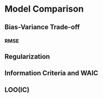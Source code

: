 # Model Comparison 


## Bias-Variance Trade-off

### RMSE


## Regularization


## Information Criteria and WAIC


## LOO(IC)





